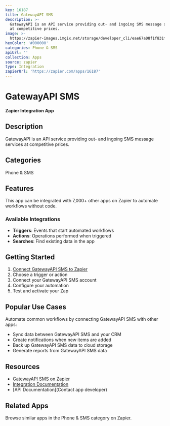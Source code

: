```yaml
---
key: 16187
title: GatewayAPI SMS
description: >-
  GatewayAPI is an API service providing out- and ingoing SMS message services
  at competitive prices.
image: >-
  https://zapier-images.imgix.net/storage/developer_cli/eae67a08f1f831f3b3917ecac0cad36e.png?auto=format%2Ccompress&ixlib=python-3.0.0&q=50
hexColor: '#000000'
categories: Phone & SMS
apiUrl: ''
collection: Apps
source: zapier
type: Integration
zapierUrl: 'https://zapier.com/apps/16187'
---
```

# GatewayAPI SMS

**Zapier Integration App**

## Description

GatewayAPI is an API service providing out- and ingoing SMS message services at competitive prices.

## Categories

Phone & SMS

## Features

This app can be integrated with 7,000+ other apps on Zapier to automate workflows without code.

### Available Integrations

- **Triggers**: Events that start automated workflows
- **Actions**: Operations performed when triggered
- **Searches**: Find existing data in the app

## Getting Started

1. [Connect GatewayAPI SMS to Zapier](https://zapier.com/apps/16187)
2. Choose a trigger or action
3. Connect your GatewayAPI SMS account
4. Configure your automation
5. Test and activate your Zap

## Popular Use Cases

Automate common workflows by connecting GatewayAPI SMS with other apps:

- Sync data between GatewayAPI SMS and your CRM
- Create notifications when new items are added
- Back up GatewayAPI SMS data to cloud storage
- Generate reports from GatewayAPI SMS data

## Resources

- [GatewayAPI SMS on Zapier](https://zapier.com/apps/16187)
- [Integration Documentation](https://zapier.com/apps/16187/integrations)
- [API Documentation](Contact app developer)

## Related Apps

Browse similar apps in the Phone & SMS category on Zapier.
